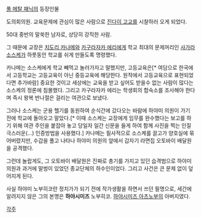 [[풀 메탈 패닉]]의 등장인물

도의회의원. 교육문제에 관심이 많은 사람으로 [[진다이 고교]]를 시찰하러 오게 되었다.

50대 중반의 말쑥한 남자로, 상당히 강직한 사람.

그 때문에 교장은 [[치도리 카나메]]와 [[카구라자카 에리]]에게 학교 최대의 문제꺼리인 [[사가라 소스케]]가 하룻동안 학교를 쉬게 만들도록 명령했다.

카나메는 소스케에게 학교 빼먹고 놀러가자고 말했지만, 고등교육은[* 여담으로 한국에서 고등학교는 고등교육이 아닌 중등교육에 해당한다. 원작에서 고등교육으로 표현되었다면 추가바람] 중요한 것이고 세상에는 교육을 받고 싶어도 받을수 없는 사람이 많다는 소스케의 정론에 침몰했다. 그리고 카구라자카 에리는 학생회의 합숙소를 조사해야 한다며 즉시 왕복 반나절은 걸리는 여관으로 보냈다.

그러나 소스케는 군용 헬기를 동원하여 순식간에 갔다오는 바람에 하야미 의원이 가기 전에 학교에 돌아오고 말았다.[* 이때 소스케는 교장에게 임무를 완수했다는 보고를 하기 위해 여관 주인을 붙잡아 놓고 당일자 일간 신문을 들게 하여 함께 사진을 찍는 인질극스러운(...) 인증방법을 사용했다.] 카나메는 필사적으로 소스케를 끌고가 양호실에 묶어버렸지만, 수갑을 풀고 나타나 하야미 의원의 앞에서 갑자기 라면집 오토바이 배달원을 공격했다.

그런데 놀랍게도, 그 오토바이 배달원은 진짜로 총기를 가지고 있던 습격범으로 하야미 의원과 과거에 말썽이 있었던 종교단체의 하수인이었다. 그리고 사건은 큰 문제 없이 덮어지게 된다.

사실 하야미 노부히코란 정치가가 되기 전에 작가생활을 하면서 쓰던 필명으로, 세간에 알려지지 않은 그의 본명은 '''하야시미즈''' 노부히코. [[하야시미즈 아츠노부]]의 아버지였다.


[[각주]]
